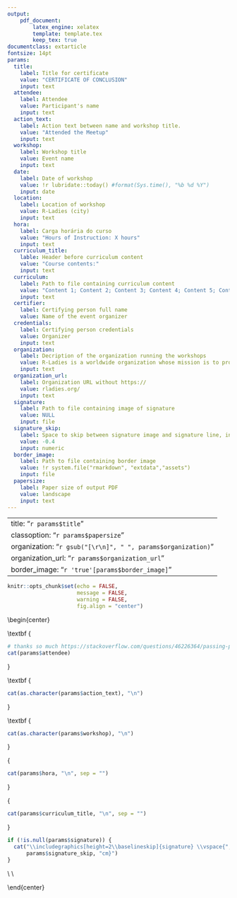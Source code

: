 ---
output: 
    pdf_document: 
        latex_engine: xelatex
        template: template.tex
        keep_tex: true
documentclass: extarticle        
fontsize: 14pt
params:
  title: 
    label: Title for certificate
    value: "CERTIFICATE OF CONCLUSION"
    input: text
  attendee:
    label: Attendee
    value: Participant's name
    input: text
  action_text: 
    label: Action text between name and workshop title.
    value: "Attended the Meetup"
    input: text
  workshop:
    label: Workshop title
    value: Event name
    input: text
  date: 
    label: Date of workshop
    value: !r lubridate::today() #format(Sys.time(), "%b %d %Y")
    input: date
  location:
    label: Location of workshop
    value: R-Ladies (city)
    input: text
  hora:
    label: Carga horária do curso
    value: "Hours of Instruction: X hours"
    input: text
  curriculum_title:
    lable: Header before curriculum content
    value: "Course contents:"
    input: text
  curriculum:
    label: Path to file containing curriculum content
    value: "Content 1; Content 2; Content 3; Content 4; Content 5; Content 6; Content 7; Content 8; Content 9; Content 10; Content 11; Content 12; Content 13; Content 14; Content 15; Content 16; Content 17; Content 18; Content 19; Content 20."
    input: text
  certifier:
    label: Certifying person full name
    value: Name of the event organizer
  credentials:
    label: Certifying person credentials
    value: Organizer
    input: text
  organization:
    label: Decription of the organization running the workshops
    value: R-Ladies is a worldwide organization whose mission is to promote gender diversity in the R community
    input: text
  organization_url:
    label: Organization URL without https://
    value: rladies.org/
    input: text
  signature:
    label: Path to file containing image of signature
    value: NULL
    input: file
  signature_skip:
    label: Space to skip between signature image and signature line, in cm.
    value: -0.4
    input: numeric
  border_image:
    label: Path to file containing border image
    value: !r system.file("rmarkdown", "extdata","assets")
    input: file
  papersize:
    label: Paper size of output PDF
    value: landscape
    input: text    
---

---
title: "`r params$title`"
classoption: "`r params$papersize`"
organization: "`r gsub("[\r\n]", " ", params$organization)`"
organization_url: "`r params$organization_url`"
border_image: "`r 'true'[params$border_image]`"
---

```{r setup, include=FALSE}
knitr::opts_chunk$set(echo = FALSE,
                      message = FALSE,
                      warning = FALSE, 
                      fig.align = "center")
```

\begin{center}

\LARGE \textbf {
```{r attendee, results = 'asis'}
# thanks so much https://stackoverflow.com/questions/46226364/passing-parameters-in-rmarkdown-to-the-text-or-headings
cat(params$attendee)
```
} 

\vspace{1cm}

\normalsize \textbf {
```{r action_text, results = 'asis'}
cat(as.character(params$action_text), "\n")
```
}

\vspace{0.5cm}

\large \textbf {
```{r workshop, results = 'asis'}
cat(as.character(params$workshop), "\n")
```
}


\large \textbf{
```{r location, results = 'asis'}
cat("on ", as.character(params$date), " at the community ", params$location, "\n", sep = "")
```
}

\vspace{0.5cm}

\large {
```{r carga horaria, results = 'asis'}
cat(params$hora, "\n", sep = "")
```

}

\vspace{0.5cm}

\normalsize {
```{r curriculum_title, results = 'asis'}
cat(params$curriculum_title, "\n", sep = "")
```
}

\vspace{0.5cm}

\normalsize 
\begin{varwidth}{0.8\textwidth}

```{r curriculum, results = 'asis'}
cat(params$curriculum, sep = "\n")
```

\end{varwidth}

\vfill

\vspace{0.5cm}

```{r signature, results = 'asis'}
if (!is.null(params$signature)) {
  cat("\\includegraphics[height=2\\baselineskip]{signature} \\vspace{", 
      params$signature_skip, "cm}")
}
```

\rule[0in]{3in}{1pt}\\
\textbf{`r params$certifier`\\
        `r params$credentials`}\\
\vspace{0.5cm}

\end{center}
